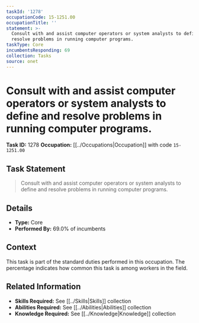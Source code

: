 ```yaml
---
taskId: '1278'
occupationCode: 15-1251.00
occupationTitle: ''
statement: >-
  Consult with and assist computer operators or system analysts to define and
  resolve problems in running computer programs.
taskType: Core
incumbentsResponding: 69
collection: Tasks
source: onet
---
```

# Consult with and assist computer operators or system analysts to define and resolve problems in running computer programs.

**Task ID:** 1278
**Occupation:** [[../Occupations|Occupation]] with code `15-1251.00`

## Task Statement

> Consult with and assist computer operators or system analysts to define and resolve problems in running computer programs.

## Details

- **Type:** Core
- **Performed By:** 69.0% of incumbents

## Context

This task is part of the standard duties performed in this occupation. The percentage indicates how common this task is among workers in the field.

## Related Information

- **Skills Required:** See [[../Skills|Skills]] collection
- **Abilities Required:** See [[../Abilities|Abilities]] collection
- **Knowledge Required:** See [[../Knowledge|Knowledge]] collection
